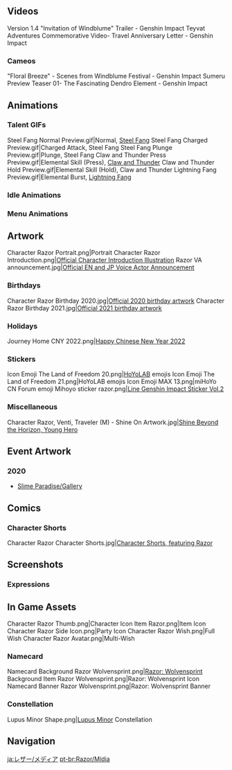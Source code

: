 {{CharacterTabs}}<!-- Only media posted by HoYoverse. This includes artwork (made in-house or commissioned) and promotional videos. The exception is GIFs of the character using their talents. Make sure to cite the source.-->
==Videos==
<gallery hideaddbutton="true" captionalign="center">
Version 1.4 "Invitation of Windblume" Trailer - Genshin Impact
Teyvat Adventures Commemorative Video- Travel Anniversary Letter - Genshin Impact
</gallery>

===Cameos===
<gallery hideaddbutton="true" captionalign="center">
"Floral Breeze" - Scenes from Windblume Festival - Genshin Impact
Sumeru Preview Teaser 01- The Fascinating Dendro Element - Genshin Impact
</gallery>

==Animations==
===Talent GIFs===
<gallery hideaddbutton="true" captionalign="center">
Steel Fang Normal Preview.gif|Normal, [[Steel Fang]]
Steel Fang Charged Preview.gif|Charged Attack, Steel Fang
Steel Fang Plunge Preview.gif|Plunge, Steel Fang
Claw and Thunder Press Preview.gif|Elemental Skill (Press), [[Claw and Thunder]]
Claw and Thunder Hold Preview.gif|Elemental Skill (Hold), Claw and Thunder
Lightning Fang Preview.gif|Elemental Burst, [[Lightning Fang]]
</gallery>

===Idle Animations===
{{Preview
|size=180px
|file1    = Idle Razor 1
|file2    = Idle Razor 2
}}
===Menu Animations===
{{Preview
|size=180px
|file1    = Talent Menu Razor
|file2    = Weapon Menu Razor
}}

==Artwork==
<!-- keep images in chronological order-->
<gallery hideaddbutton="true" captionalign="center">
Character Razor Portrait.png|Portrait
Character Razor Introduction.png|[https://twitter.com/GenshinImpact/status/1185137893028679681 Official Character Introduction Illustration]
Razor VA announcement.jpg|[https://twitter.com/GenshinImpact/status/1323233395565056000 Official EN and JP Voice Actor Announcement]
</gallery>

===Birthdays===
<gallery hideaddbutton="true" captionalign="center">
Character Razor Birthday 2020.jpg|[https://twitter.com/GenshinImpact/status/1303656899280343042 Official 2020 birthday artwork]
Character Razor Birthday 2021.jpg|[https://twitter.com/GenshinImpact/status/1435815223877844995 Official 2021 birthday artwork]
</gallery>

===Holidays===
<gallery hideaddbutton="true" captionalign="center">
Journey Home CNY 2022.png|[https://t.bilibili.com/621413078319450299 Happy Chinese New Year 2022]<!--2022-01-30-->
</gallery>

===Stickers===
<gallery hideaddbutton="true" captionalign="center">
Icon Emoji The Land of Freedom 20.png|[[HoYoLAB]] emojis
Icon Emoji The Land of Freedom 21.png|HoYoLAB emojis
Icon Emoji MAX 13.png|miHoYo CN Forum emoji
Mihoyo sticker razor.png|[https://store.line.me/stickershop/product/14369332/en Line Genshin Impact Sticker Vol.2]
</gallery>

===Miscellaneous===
<gallery hideaddbutton="true" captionalign="center">
Character Razor, Venti, Traveler (M) - Shine On Artwork.jpg|[https://twitter.com/GenshinImpact/status/1295532867938693121 Shine Beyond the Horizon, Young Hero]
</gallery>

==Event Artwork==
===2020===
*[[Slime Paradise/Gallery]]

==Comics==
===Character Shorts===
<gallery hideaddbutton="true" captionalign="center">
Character Razor Character Shorts.jpg|[https://twitter.com/genshinimpact/status/1435815225773592576 Character Shorts, featuring Razor] <!--2021-09-09-->
</gallery>

==Screenshots==
===Expressions===
{{Character Expression
|character   = Razor
|expression1 = Default
|expression2 = Disappointed
|expression3 = Serious
}}

==In Game Assets==
<gallery hideaddbutton="true" captionalign="center">
Character Razor Thumb.png|Character Icon
Item Razor.png|Item Icon
Character Razor Side Icon.png|Party Icon
Character Razor Wish.png|Full Wish
Character Razor Avatar.png|Multi-Wish
</gallery>
===Namecard===
<gallery hideaddbutton="true" captionalign="center">
Namecard Background Razor Wolvensprint.png|[[Razor: Wolvensprint]] Background
Item Razor Wolvensprint.png|Razor: Wolvensprint Icon
Namecard Banner Razor Wolvensprint.png|Razor: Wolvensprint Banner
</gallery>
===Constellation===
<gallery hideaddbutton="true" captionalign="center">
Lupus Minor Shape.png|[[Lupus Minor]] Constellation
</gallery>
<!--
==References==
{{Reflist}}-->

==Navigation==
{{Character Navbox|link type=media}}
[[ja:レザー/メディア]]
[[pt-br:Razor/Mídia]]